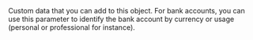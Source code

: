   
<ResponseField name="Tag" type="string" >  
<MaxLength255Characters />    
Custom data that you can add to this object.  
For bank accounts, you can use this parameter to identify the bank account by currency or usage (personal or professional for instance).  
</ResponseField>